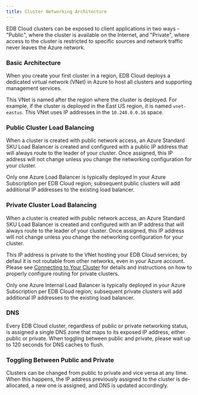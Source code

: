 ```yaml
---
title: Cluster Networking Architecture
---
```


EDB Cloud clusters can be exposed to client applications in two ways -
"Public", where the cluster is available on the Internet, and
"Private", where access to the cluster is restricted to specific
sources and network traffic never leaves the Azure network.

### Basic Architecture

When you create your first cluster in a region, EDB Cloud deploys a
dedicated virtual network (VNet) in Azure to host all clusters and
supporting management services.

This VNet is named after the region where the cluster is deployed. 
For example, if the cluster is deployed in the East US region, it is
named `vnet-eastus`. This VNet uses IP addresses in the
`10.240.0.0.16` space.

### Public Cluster Load Balancing

When a cluster is created with public network access, an Azure
Standard SKU Load Balancer is created and configured with a public IP
address that will always route to the leader of your cluster. Once
assigned, this IP address will not change unless you change the
networking configuration for your cluster.

Only one Azure Load Balancer is typically deployed in your Azure
Subscription per EDB Cloud region; subsequent public clusters will add
additional IP addresses to the existing load balancer.

### Private Cluster Load Balancing

When a cluster is created with public network access, an Azure
Standard SKU Load Balancer is created and configured with an IP
address that will always route to the leader of your cluster. Once
assigned, this IP address will not change unless you change the
networking configuration for your cluster.

This IP address is private to the VNet hosting your EDB Cloud
services; by defaul it is not routable from other networks, even in
your Azure account. Please see [Connecting to Your
Cluster](../../connecting_your_cluster/) for details and instructions
on how to properly configure routing for private clusters.

Only one Azure Internal Load Balancer is typically deployed in your
Azure Subscription per EDB Cloud region; subsequent private clusters
will add additional IP addresses to the existing load balancer.

### DNS

Every EDB Cloud cluster, regardless of public or private networking
status, is assigned a single DNS zone that maps to its exposed IP
address, either public or private. When toggling between public and
private, please wait up to 120 seconds for DNS caches to flush.

### Toggling Between Public and Private

Clusters can be changed from public to private and vice versa at any
time. When this happens, the IP address previously assigned to the
cluster is de-allocated, a new one is assigned, and DNS is updated
accordingly.


